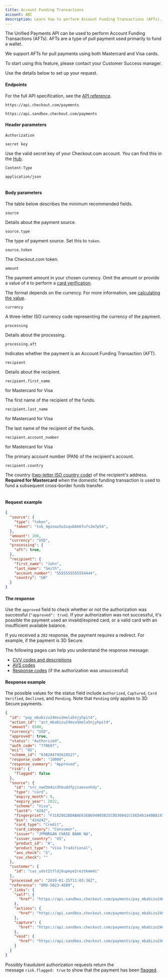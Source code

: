 ```yaml
---
title: Account Funding Transactions
account: ABC
description: Learn how to perform Account Funding Transactions (AFTs).
---
```


The Unified Payments API can be used to perform Account Funding Transactions (AFTs). AFTs are a type of pull payment used primarily to fund a wallet.

<TipBox variant="tip">

We support AFTs for pull payments using both Mastercard and Visa cards.

</TipBox>
<TipBox variant="info">

To start using this feature, please contact your Customer Success manager.

</TipBox>

Use the details below to set up your request.

#### Endpoints

For the full API specification, see the [API reference](https://api-reference.checkout.com/#tag/Payments/paths/~1payments/post).

<tabs>
<tab title="Live">
<LineCodeWrapper type="post">

`https://api.checkout.com/payments`

</LineCodeWrapper>
</tab>
<tab title="Sandbox">
<LineCodeWrapper type="post">

`https://api.sandbox.checkout.com/payments`

</LineCodeWrapper>
</tab>
</tabs>

#### Header parameters

<Table>
<TableHead headers={['Header', 'Value']} />
<TableBody>
<TableRow>
<TableCell>

`Authorization`

<StatusTag type="required" />
</TableCell>
<TableCell>

`secret key`

<InfoBox>

Use the valid secret key of your Checkout.com account. You can find this in the [Hub](https://hub.checkout.com/v2).

</InfoBox>
</TableCell>
</TableRow>
<TableRow>
<TableCell>

`Content-Type`

<StatusTag type="required" />
</TableCell>
<TableCell>

`application/json`

</TableCell>
</TableRow>

</TableBody>
</Table>

#### Body parameters

The table below describes the minimum recommended fields.

<Table>
<TableHead headers={['Field name', 'Description']} />
<TableBody>
<TableRow>
<TableCell>

`source`
<StatusTag type="required" />
<TypeTag type="object" />
</TableCell>
<TableCell>

Details about the payment source.

</TableCell>
</TableRow>
<TableRow>
<TableCell>

`source.type`

<StatusTag type="required" />
<TypeTag type="string" />

</TableCell>
<TableCell>

The type of payment source. Set this to `token`.

</TableCell>
</TableRow>
<TableRow>
<TableCell>

`source.token`

<StatusTag type="required" />
<TypeTag type="string" />

</TableCell>
<TableCell>

The Checkout.com token.

</TableCell>
</TableRow>
<TableRow>
<TableCell>

`amount`

<StatusTag type="optional" />
<TypeTag type="integer" />

</TableCell>
<TableCell>

The payment amount in your chosen currency. Omit the amount or provide a value of `0` to perform a [card verification](/risk-management/card-verification).

The format depends on the currency. For more information, see [calculating the value](/resources/calculating-the-value).

</TableCell>
</TableRow>
<TableRow>
<TableCell>

`currency`

<StatusTag type="required" />
<TypeTag type="string" />

</TableCell>
<TableCell>

A three-letter ISO currency code representing the currency of the payment.

</TableCell>
</TableRow>
<TableRow>
<TableCell>

`processing`

<StatusTag type="optional" />
<TypeTag type="object" />

</TableCell>
<TableCell>

Details about the processing.

</TableCell>
</TableRow>
<TableRow>
<TableCell>

`processing.aft`

<StatusTag type="optional" />
<TypeTag type="boolean" />

</TableCell>
<TableCell>

Indicates whether the payment is an Account Funding Transaction (AFT).

</TableCell>
</TableRow>
<TableRow>
<TableCell>

`recipient`

<StatusTag type="optional" />
<TypeTag type="object" />

</TableCell>
<TableCell>

Details about the recipient.

</TableCell>
</TableRow>
<TableRow>
<TableCell>

`recipient.first_name`

<StatusTag type="required" /> for Mastercard
<StatusTag type="optional" /> for Visa
<TypeTag type="string" />

</TableCell>
<TableCell>

The first name of the recipient of the funds.

</TableCell>
</TableRow>
<TableRow>
<TableCell>

`recipient.last_name`

<StatusTag type="required" /> for Mastercard
<StatusTag type="optional" /> for Visa
<TypeTag type="string" />

</TableCell>
<TableCell>

The last name of the recipient of the funds.

</TableCell>
</TableRow>
<TableRow>
<TableCell>

`recipient.account_number`

<StatusTag type="required" /> for Mastercard
<StatusTag type="optional" /> for Visa
<TypeTag type="string" />

</TableCell>
<TableCell>

The primary account number (PAN) of the recipient's account.

</TableCell>
</TableRow>
<TableRow>
<TableCell>

`recipient.country`

<StatusTag type="optional" />
<TypeTag type="string" />

</TableCell>
<TableCell>

The country ([two-letter ISO country code](/resources/codes/country-codes)) of the recipient's address.
**Required for Mastercard** when the domestic funding transaction is used to fund a subsequent cross-border funds transfer.

</TableCell>
</TableRow>
</TableBody>
</Table>

#### Request example

```json
{
  "source": {
    "type": "token",
    "token": "tok_4gzeau5o2uqubbk6fufs3m7p54",
  },
  "amount": 100,
  "currency": "USD",
  "processing": {
    "aft": true,
  },
  "recipient": {
    "first_name": "John",
    "last_name": "Smith",
    "account_number": "5555555555554444",
    "country": "GB"
  }
}
```

#### The response

Use the `approved` field to check whether or not the authorization was successful (`"approved": true`). If your authorization was not successful, it's possible the payment used an invalid/expired card, or a valid card with an insufficient available balance.

If you received a `202` response, the payment requires a redirect. For example, if the payment is 3D Secure.

<TipBox variant="tip">

The following pages can help you understand the response message:

*   [CVV codes and descriptions](/resources/codes/cvv-response-codes)
*   [AVS codes](/resources/codes/avs-codes)
*   [Response codes](/resources/codes/response-codes) (if the authorization was unsuccessful)

</TipBox>

#### Response example

The possible values for the status field include `Authorized`, `Captured`, `Card Verified`, `Declined`, and `Pending`. Note that `Pending` only applies to 3D Secure payments.

```json
{
  "id": "pay_mbabizu24mvu3mela5njyhpit4",
  "action_id": "act_mbabizu24mvu3mela5njyhpit4",
  "amount": 6500,
  "currency": "USD",
  "approved": true,
  "status": "Authorized",
  "auth_code": "770687",
  "eci": "05",
  "scheme_id": "638284745624527",
  "response_code": "10000",
  "response_summary": "Approved",
  "risk": {
    "flagged": false
  },
  "source": {
    "id": "src_nwd3m4in3hkuddfpjsaevunhdy",
    "type": "card",
    "expiry_month": 9,
    "expiry_year": 2022,
    "scheme": "Visa",
    "last4": "4242",
    "fingerprint": "F31828E2BDABAE63EB694903825CDD36041CC6ED461440B81415895855502832",
    "bin": "424242",
    "card_type": "Credit",
    "card_category": "Consumer",
    "issuer": "JPMORGAN CHASE BANK NA",
    "issuer_country": "US",
    "product_id": "A",
    "product_type": "Visa Traditional",
    "avs_check": "S",
    "cvv_check": ""
  },
  "customer": {
    "id": "cus_udst2tfldj6upmye2reztkmm4i"
  },
  "processed_on": "2019-01-25T11:03:36Z",
  "reference": "ORD-5023-4E89",
  "_links": {
    "self": {
      "href": "https://api.sandbox.checkout.com/payments/pay_mbabizu24mvu3mela5njyhpit4"
    },
    "actions": {
      "href": "https://api.sandbox.checkout.com/payments/pay_mbabizu24mvu3mela5njyhpit4/actions"
    },
    "capture": {
      "href": "https://api.sandbox.checkout.com/payments/pay_mbabizu24mvu3mela5njyhpit4/captures"
    },
    "void": {
      "href": "https://api.sandbox.checkout.com/payments/pay_mbabizu24mvu3mela5njyhpit4/voids"
    }
  }
}
```

<TipBox variant="info">

Possibly fraudulent authorization requests return the message `risk.flagged: true` to show that the payment has been [flagged](/risk-management/flagged-payments).

</TipBox>
